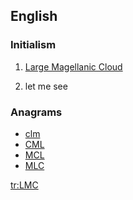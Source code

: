 ==English==

===Initialism===
{{head|en|initialism}}

# {{context|galaxy|lang=en}} [[w:Large Magellanic Cloud|Large Magellanic Cloud]]
# {{context|internet slang|lang=en}} let me see

===Anagrams===
* [[clm#English|clm]] 
* [[CML#English|CML]]
* [[MCL#English|MCL]]
* [[MLC#English|MLC]]

[[tr:LMC]]
